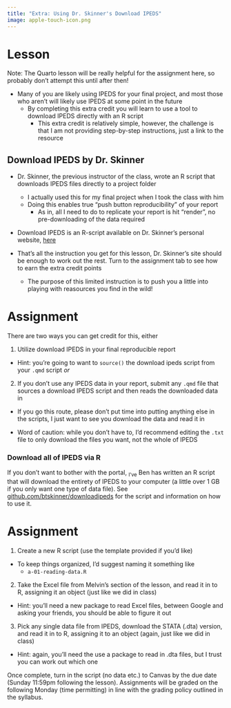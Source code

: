 ```yaml
---
title: "Extra: Using Dr. Skinner's Download IPEDS"
image: apple-touch-icon.png
---
```


::: panel-tabset

# Lesson

Note: The Quarto lesson will be really helpful for the assignment here, so probably don't attempt this until after then!

- Many of you are likely using IPEDS for your final project, and most those who aren't will likely use IPEDS at some point in the future
  - By completing this extra credit you will learn to use a tool to download IPEDS directly with an R script
    - This extra credit is relatively simple, however, the challenge is that I am not providing step-by-step instructions, just a link to the resource
    
## Download IPEDS by Dr. Skinner

- Dr. Skinner, the previous instructor of the class, wrote an R script that downloads IPEDS files directly to a project folder
  - I actually used this for my final project when I took the class with him
  - Doing this enables true "push button reproducibility" of your report
    - As in, all I need to do to replicate your report is hit "render", no pre-downloading of the data required
    
- Download IPEDS is an R-script available on Dr. Skinner's personal website, [here]()

- That's all the instruction you get for this lesson, Dr. Skinner's site should be enough to work out the rest. Turn to the assignment tab to see how to earn the extra credit points
  - The purpose of this limited instruction is to push you a little into playing with reasources you find in the wild!
  
# Assignment

There are two ways you can get credit for this, either

1. Utilize download IPEDS in your final reproducible report
  - Hint: you're going to want to `source()` the download ipeds script from your `.qmd` script
  *or*
2. If you don't use any IPEDS data in your report, submit any `.qmd` file that sources a download IPEDS script and then reads the downloaded data in
  - If you go this route, please don't put time into putting anything else in the scripts, I just want to see you download the data and read it in
  
- Word of caution: while you don't have to, I'd recommend editing the `.txt` file to only download the files you want, not the whole of IPEDS













































### Download all of IPEDS via R

If you don't want to bother with the portal, ~I've~ Ben has written an R script
that will download the entirety of IPEDS to your computer (a little over
1 GB if you only want one type of data file). See
[github.com/btskinner/downloadipeds](https://github.com/btskinner/downloadipeds)
for the script and information on how to use it.


# Assignment

1. Create a new R script (use the template provided if you'd like)
  - To keep things organized, I'd suggest naming it something like
    - `a-01-reading-data.R`
2. Take the Excel file from Melvin's section of the lesson, and read it in to R, assigning it an object (just like we did in class) 
  - Hint: you'll need a new package to read Excel files, between Google and asking your friends, you should be able to figure it out
3. Pick any single data file from IPEDS, download the STATA (.dta) version, and read it in to R, assigning it to an object (again, just like we did in class)
  - Hint: again, you'll need the use a package to read in .dta files, but I trust you can work out which one
  
Once complete, turn in the script (no data etc.) to Canvas by the due date (Sunday 11:59pm following the lesson). Assignments will be graded on the following Monday (time permitting) in line with the grading policy outlined in the syllabus.


:::
